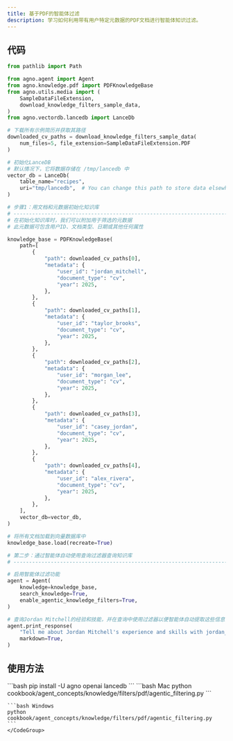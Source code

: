 ```yaml
---
title: 基于PDF的智能体过滤
description: 学习如何利用带有用户特定元数据的PDF文档进行智能体知识过滤。
---
```

## 代码

```python
from pathlib import Path

from agno.agent import Agent
from agno.knowledge.pdf import PDFKnowledgeBase
from agno.utils.media import (
    SampleDataFileExtension,
    download_knowledge_filters_sample_data,
)
from agno.vectordb.lancedb import LanceDb

# 下载所有示例简历并获取其路径
downloaded_cv_paths = download_knowledge_filters_sample_data(
    num_files=5, file_extension=SampleDataFileExtension.PDF
)

# 初始化LanceDB
# 默认情况下，它将数据存储在 /tmp/lancedb 中
vector_db = LanceDb(
    table_name="recipes",
    uri="tmp/lancedb",  # You can change this path to store data elsewhere
)

# 步骤1：用文档和元数据初始化知识库
# -----------------------------------------------------------------------------
# 在初始化知识库时，我们可以附加用于筛选的元数据
# 此元数据可包含用户ID、文档类型、日期或其他任何属性

knowledge_base = PDFKnowledgeBase(
    path=[
        {
            "path": downloaded_cv_paths[0],
            "metadata": {
                "user_id": "jordan_mitchell",
                "document_type": "cv",
                "year": 2025,
            },
        },
        {
            "path": downloaded_cv_paths[1],
            "metadata": {
                "user_id": "taylor_brooks",
                "document_type": "cv",
                "year": 2025,
            },
        },
        {
            "path": downloaded_cv_paths[2],
            "metadata": {
                "user_id": "morgan_lee",
                "document_type": "cv",
                "year": 2025,
            },
        },
        {
            "path": downloaded_cv_paths[3],
            "metadata": {
                "user_id": "casey_jordan",
                "document_type": "cv",
                "year": 2025,
            },
        },
        {
            "path": downloaded_cv_paths[4],
            "metadata": {
                "user_id": "alex_rivera",
                "document_type": "cv",
                "year": 2025,
            },
        },
    ],
    vector_db=vector_db,
)

# 将所有文档加载到向量数据库中
knowledge_base.load(recreate=True)

# 第二步：通过智能体自动使用查询过滤器查询知识库
# -----------------------------------------------------------------------------------

# 启用智能体过滤功能
agent = Agent(
    knowledge=knowledge_base,
    search_knowledge=True,
    enable_agentic_knowledge_filters=True,
)

# 查询Jordan Mitchell的经验和技能，并在查询中使用过滤器以便智能体自动提取这些信息
agent.print_response(
    "Tell me about Jordan Mitchell's experience and skills with jordan_mitchell as user id and document type cv",
    markdown=True,
)
```

## 使用方法

<Steps>
  <Step title="安装库">
    ```bash
    pip install -U agno openai lancedb
    ```
  </Step>

  <Step title="运行示例">
    <CodeGroup>
    ```bash Mac
    python cookbook/agent_concepts/knowledge/filters/pdf/agentic_filtering.py
    ```

    ```bash Windows
    python cookbook/agent_concepts/knowledge/filters/pdf/agentic_filtering.py
    ```
    </CodeGroup>
  </Step>
</Steps>